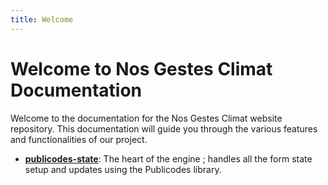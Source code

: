 ```yaml
---
title: Welcome
---
```


# Welcome to Nos Gestes Climat Documentation

Welcome to the documentation for the Nos Gestes Climat website repository. This documentation will guide you through the various features and functionalities of our project.


- **[publicodes-state](http://localhost:4000/docs/publicodes-state/contexts/FormContext)**: The heart of the engine ; handles all the form state setup and updates using the Publicodes library.

